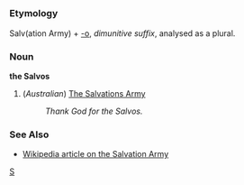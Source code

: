 =={{en}}==
[[Category:English language|S]]
===Etymology===
Salv(ation Army) + [[-o]], ''dimunitive suffix'', analysed as a plural.
===Noun===
'''the Salvos'''

#(''Australian'') [[w:Salvation Army|The Salvations Army]]
#:''Thank God for the Salvos.''
===See Also===
*[[w:Salvation Army|Wikipedia article on the Salvation Army]]